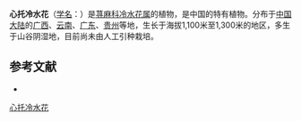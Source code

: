 {{Speciesbox
| name = 心托冷水花
| status = 
| status_system = 
| image =
| genus = Pilea
| species = cordistipulata
| authority = C. J. Chen
}}

'''心托冷水花'''（[[学名|学名]]：{{lang|la|''Pilea cordistipulata''}}）是[[荨麻科|荨麻科]][[冷水花属|冷水花属]]的植物，是中国的特有植物。分布于[[中国大陆|中国大陆]]的[[广西|广西]]、[[云南|云南]]、[[广东|广东]]、[[贵州|贵州]]等地，生长于海拔1,100米至1,300米的地区，多生于山谷阴湿地，目前尚未由人工引种栽培。

== 参考文献 ==
<div class="references-small">
* {{cite web| url =http://www.bioinfo.cn/db05/KmzwSpecies.php?action=view&id=23347| title =心托冷水花| work =《中国高等植物数据库全库》| publisher =中国科学院微生物研究所| author =昆明植物研究所| accessdate =2009-02-25| deadurl =yes| archiveurl =https://web.archive.org/web/20160304235702/http://www.bioinfo.cn/db05/KmzwSpecies.php?action=view&id=23347| archivedate =2016-03-04}}
</div>
{{Taxonbar|from=Q11072099}}

[[Category:冷水花属|心托冷水花]]


{{植物小作品}}